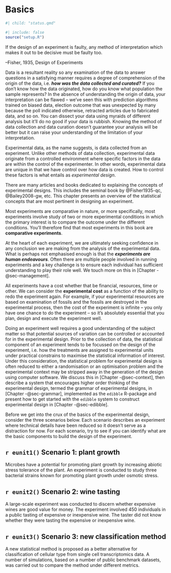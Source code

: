 # Basics {#sec-basics .unnumbered}

```r
#| child: "status.qmd"
```
```r
#| include: false
source("setup.R")
```



::: {.blockquote}
If the design of an experiment is faulty, any method of interpretation which makes it out to be decisive must be faulty too.

--Fisher, 1935, Design of Experiments
:::

Data is a resultant reality so any examination of the data to answer questions in a satisfying manner requires a degree of comprehension of the origin of the data, i.e. **_how was the data collected and curated?_** If you don't know how the data originated, how do you know what population the sample represents? In the absence of understanding the origin of data, your interpretation can be flawed -- we've seen this with prediction algorithms trained on biased data, election outcome that was unexpected by many because the poll indicated otherwise, retracted articles due to fabricated data, and so on. You can dissect your data using myraids of different analysis but it'll do no good if your data is rubbish. Knowing the method of data collection and data curation doesn't guarantee your analysis will be better but it can raise your understanding of the limitation of your interpretation. 

Experimental data, as the name suggests, is data collected from an experiment. Unlike other methods of data collection, experimental data originate from a controlled environment where specific factors in the data are within the control of the experimenter. In other words, experimental data are unique in that we have control over how data is created. How to control these factors is what entails as _experimental design_.


There are many articles and books dedicated to explaining the concepts of experimental designs. This includes the seminal book by @Fisher1935-qc, @Bailey2008-gw, etc. This chapter presents an overview of the statistical concepts that are most pertinent in designing an experiment. 

Most experiments are comparative in nature, or more specifically, most experiments involve study of two or more experimental conditions in which the primary interest is to compare the outcome under the different conditions. You'll therefore find that most experiments in this book are **comparative experiments**. 

At the heart of each experiment, we are ultimately seeking confidence in any conclusion we are making from the analysis of the experimental data. What is perhaps not emphasised enough is that the **_experiments are human endeavours_**. Often there are multiple people involved in running experiments and a key challenge is to ensure each individual has sufficient understanding to play their role well.  We touch more on this in [Chapter -@sec-management]. 

All experiments have a cost whether that be financial, resources, time or other. We can consider the **experimental cost** as a function of the ability to redo the experiment again. For example, if your experimental resources are based on examination of fossils and the fossils are destroyed in the experimental process, then the cost of the experiment is infinite -- you only have one chance to do the experiment -- so it's absolutely essential that you plan, design and execute the experiment well.

Doing an experiment well requires a good understanding of the subject matter so that potential sources of variation can be controlled or accounted for in the experimental design. Prior to the collection of data, the statistical component of an experiment tends to be focussed on the design of the experiment, i.e. how the treatments are assigned to experimental units under practical constrains to maximise the statistical information of interest. Under this consideration, the statistical problem for experimental design is often reduced to either a randomisation or an optimisation problem and the experimental context may be stripped away in the generation of the design using computer software. We discuss this in [Chapter -@sec-context], then describe a system that  encourages higher order thinking of the experimental design, termed the grammar of experimental designs, in [Chapter -@sec-grammar], implemented as the `edibble` R-package and present how to get started with the `edibble` system to construct experimental design in [Chapter -@sec-edibble].

Before we get into the crux of the basics of the experimental design, consider the three scenarios below. Each scenario describes an experiment where technical details have been reduced so it doesn't serve as a distraction for now. For each scenario, try to see if you can identify what are the basic components to build the design of the experiment.
 
::: {.callout-note icon=false}

## `r eunit1()` Scenario 1: plant growth  

Microbes have a potential for promoting plant growth by increasing abiotic stress tolerance of the plant. An experiment is conducted to study three bacterial strains known for promoting plant growth under osmotic stress.

:::

::: {.callout-note icon=false}

## `r eunit2()` Scenario 2: wine tasting 

A large-scale experiment was conducted to discern whether expensive wines are good value for money. The experiment involved 450 individuals in a public tasting of expensive or inexpensive wine. The taster did not know whether they were tasting the expensive or inexpensive wine. 

:::

::: {.callout-note icon=false}

## `r eunit3()` Scenario 3: new classification method 

A new statistical method is proposed as a better alternative for classification of cellular type from single cell transcriptomics data. A number of simulations, based on a number of public benchmark  datasets, was carried out to compare the method under different metrics. 

:::
 













